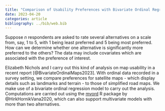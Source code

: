 ```yaml
---
title: "Comparison of Usability Preferences with Bivariate Ordinal Regression"
date: 2023-04-20
categories: article
bibliography: ../bib/web.bib
---
```


Suppose $n$ respondents are asked to rate several alternatives on a scale from,
say, 1 to 5, with 1 being least preferred and 5 being most preferred. How can
we determine whether one alternative is significantly more preferred to the
others? The data may include covariates which are associated with the
preference of interest.

Elizabeth Nichols and I carry out this kind of analysis on map usability in a
recent report [@BivariateOrdinalMaps2023]. With ordinal data recorded in a survey
setting, we compare preferences for satellite maps - which display details such
as landmarks and terrain - to those of simplified road maps. We make use of a
bivariate ordinal regression model to carry out the analysis. Computations are
carried out using the [mvord](https://cran.r-project.org/package=mvord) R
package by @HirkHornikVana2020, which can also support multivariate models with
more than two alternatives.
